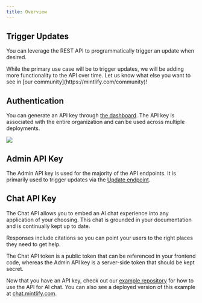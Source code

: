 ```yaml
---
title: Overview
---
```


## Trigger Updates

You can leverage the REST API to programmatically trigger an update when desired.

<Info>
  While the primary use case will be to trigger updates, we will be adding more functionality 
  to the API over time. Let us know what else you want to see in 
  [our community](https://mintlify.com/community)!
</Info>

## Authentication

You can generate an API key through 
[the dashboard](https://dashboard.mintlify.com/settings/organization/api-keys). The API key is 
associated with the entire organization and can be used across multiple deployments.

<Frame>
  <img src="/images/external-api-key.png" />
</Frame>

## Admin API Key

The Admin API key is used for the majority of the API endpoints. It is primarily used to trigger 
updates via the [Update endpoint](/advanced/rest-api/update/trigger).

## Chat API Key

The Chat API allows you to embed an AI chat experience into any application of your choosing. 
This chat is grounded in your documentation and is continually kept up to date.

Responses include citations so you can point your users to the right places they need to get help.

<Note>
  The Chat API token is a public token that can be referenced in your 
  frontend code, whereas the Admin API key is a server-side token that should be kept 
  secret.
</Note>

Now that you have an API key, check out our [example repository](https://github.com/mintlify/discovery-api-example) for how to use 
the API for AI chat. You can also see a deployed version of this example at [chat.mintlify.com](https://chat.mintlify.com).